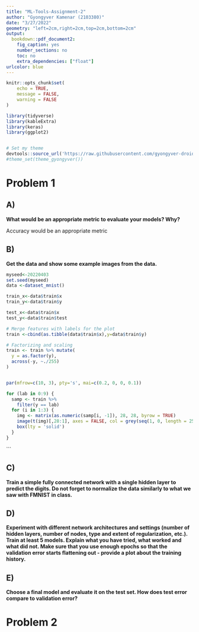 ```yaml
---
title: "ML-Tools-Assignment-2"
author: "Gyongyver Kamenar (2103380)"
date: "3/27/2022"
geometry: "left=2cm,right=2cm,top=2cm,bottom=2cm"
output:
  bookdown::pdf_document2:
    fig_caption: yes
    number_sections: no
    toc: no
    extra_dependencies: ["float"]
urlcolor: blue
---
```


```r
knitr::opts_chunk$set(
	echo = TRUE,
	message = FALSE,
	warning = FALSE
)
```

```r
library(tidyverse)
library(kableExtra)
library(keras)
library(ggplot2)


# Set my theme
devtools::source_url('https://raw.githubusercontent.com/gyongyver-droid/ceu-data-analysis/master/Assignment1/theme_gyongyver.R')
#theme_set(theme_gyongyver())
```


# Problem 1


## A)
**What would be an appropriate metric to evaluate your models? Why?**

Accuracy would be an appropriate metric

## B)
**Get the data and show some example images from the data.**


```r
myseed<-20220403
set.seed(myseed)
data <-dataset_mnist()

train_x<-data$train$x
train_y<-data$train$y

test_x<-data$train$x
test_y<-data$train$test

# Merge features with labels for the plot
train <-cbind(as.tibble(data$train$x),y=data$train$y)

# Factorizing and scaling
train <- train %>% mutate(
  y = as.factor(y),
  across(-y, ~./255)
)


par(mfrow=c(10, 3), pty='s', mai=c(0.2, 0, 0, 0.1))

for (lab in 0:9) {
  samp <- train %>%
    filter(y == lab)
  for (i in 1:3) {
    img <- matrix(as.numeric(samp[i, -1]), 28, 28, byrow = TRUE)
    image(t(img)[,28:1], axes = FALSE, col = grey(seq(1, 0, length = 256)))
    box(lty = 'solid')
  }
}
```

 
```



## C)
**Train a simple fully connected network with a single hidden layer to predict the digits. Do not forget to normalize the data similarly to what we saw with FMNIST in class.**





## D)
**Experiment with different network architectures and settings (number of hidden layers, number of nodes, type and extent of regularization, etc.). Train at least 5 models. Explain what you have tried, what worked and what did not. Make sure that you use enough epochs so that the validation error starts flattening out - provide a plot about the training history.**


## E) 
**Choose a final model and evaluate it on the test set. How does test error compare to validation error?**


# Problem 2


